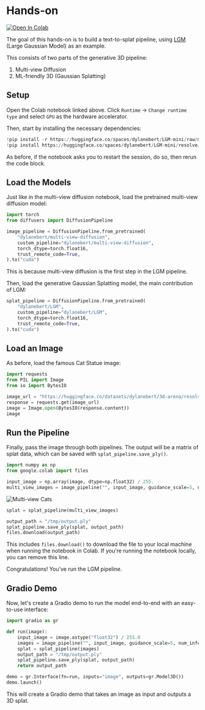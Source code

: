 # Hands-on

[![Open In Colab](https://colab.research.google.com/assets/colab-badge.svg)](https://colab.research.google.com/drive/1QNfJNqJ6_D9nnf7QeGEW9R3YvWQRxIKY?usp=sharing)

The goal of this hands-on is to build a text-to-splat pipeline, using [LGM](https://huggingface.co/spaces/dylanebert/LGM-mini) (Large Gaussian Model) as an example.

This consists of two parts of the generative 3D pipeline:

1. Multi-view Diffusion
2. ML-friendly 3D (Gaussian Splatting)

## Setup

Open the Colab notebook linked above. Click `Runtime` -> `Change runtime type` and select `GPU` as the hardware accelerator.

Then, start by installing the necessary dependencies:

```python
!pip install -r https://huggingface.co/spaces/dylanebert/LGM-mini/raw/main/requirements.txt
!pip install https://huggingface.co/spaces/dylanebert/LGM-mini/resolve/main/wheel/diff_gaussian_rasterization-0.0.0-cp310-cp310-linux_x86_64.whl
```

As before, if the notebook asks you to restart the session, do so, then rerun the code block.

## Load the Models

Just like in the multi-view diffusion notebook, load the pretrained multi-view diffusion model:

```python
import torch
from diffusers import DiffusionPipeline

image_pipeline = DiffusionPipeline.from_pretrained(
    "dylanebert/multi-view-diffusion",
    custom_pipeline="dylanebert/multi-view-diffusion",
    torch_dtype=torch.float16,
    trust_remote_code=True,
).to("cuda")
```

This is because multi-view diffusion is the first step in the LGM pipeline.

Then, load the generative Gaussian Splatting model, the main contribution of LGM:

```python
splat_pipeline = DiffusionPipeline.from_pretrained(
    "dylanebert/LGM",
    custom_pipeline="dylanebert/LGM",
    torch_dtype=torch.float16,
    trust_remote_code=True,
).to("cuda")
```

## Load an Image

As before, load the famous Cat Statue image:

```python
import requests
from PIL import Image
from io import BytesIO

image_url = "https://huggingface.co/datasets/dylanebert/3d-arena/resolve/main/inputs/images/a_cat_statue.jpg"
response = requests.get(image_url)
image = Image.open(BytesIO(response.content))
image
```

## Run the Pipeline

Finally, pass the image through both pipelines. The output will be a matrix of splat data, which can be saved with `splat_pipeline.save_ply()`.

```python
import numpy as np
from google.colab import files

input_image = np.array(image, dtype=np.float32) / 255.
multi_view_images = image_pipeline("", input_image, guidance_scale=5, num_inference_steps=30, elevation=0)
```

![Multi-view Cats](https://huggingface.co/datasets/huggingface/documentation-images/resolve/main/ml-for-3d-course/multi-view-cats.png)

```python
splat = splat_pipeline(multi_view_images)

output_path = "/tmp/output.ply"
splat_pipeline.save_ply(splat, output_path)
files.download(output_path)
```

This includes `files.download()` to download the file to your local machine when running the notebook in Colab. If you're running the notebook locally, you can remove this line.

Congratulations! You've run the LGM pipeline.

## Gradio Demo

Now, let's create a Gradio demo to run the model end-to-end with an easy-to-use interface:

```python
import gradio as gr

def run(image):
    input_image = image.astype("float32") / 255.0
    images = image_pipeline("", input_image, guidance_scale=5, num_inference_steps=30, elevation=0)
    splat = splat_pipeline(images)
    output_path = "/tmp/output.ply"
    splat_pipeline.save_ply(splat, output_path)
    return output_path

demo = gr.Interface(fn=run, inputs="image", outputs=gr.Model3D())
demo.launch()
```

This will create a Gradio demo that takes an image as input and outputs a 3D splat.
